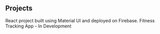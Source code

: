 ## Projects

<ProjectCard title="GrantNotes" link="https://grants-notes.herokuapp.com" bg="linear-gradient(to right, #D4145A 0%, #FBB03B 100%)">
React project built using Material UI and deployed on Firebase.
</ProjectCard>
<ProjectCard title="OPP Workout Tool" link="#" bg="linear-gradient(to right, #662D8C 0%, #ED1E79 100%)  ">
Fitness Tracking App - In Development
</ProjectCard>  